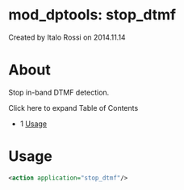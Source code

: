 
# mod_dptools: stop_dtmf 

 Created by  Italo Rossi on 2014.11.14

# About

Stop in-band DTMF detection.

Click here to expand Table of Contents

* 1 [Usage](#-freeswitch--mod_dptools-stop_dtmf-)

# Usage

```xml
<action application="stop_dtmf"/>
```


